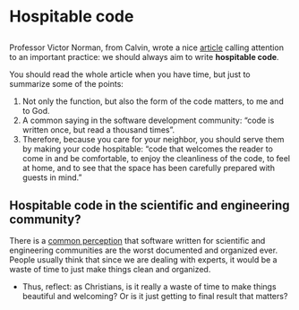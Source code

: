# Hospitable code {data-stack-name="hospitality"}

##

Professor Victor Norman, from Calvin, wrote a nice [article](https://cs.calvin.edu/documents/christian/TeachingHospitableCode.pdf) calling attention to an important practice: we should always aim to write **hospitable code**.

You should read the whole article when you have time, but just to summarize some of the points:

1.  Not only the function, but also the form of the code matters, to me and to God.
2.  A common saying in the software development community: "code is written once, but read a thousand times".
3.  Therefore, because you care for your neighbor, you should serve them by making your code hospitable: "code that welcomes the reader to come in and be comfortable, to enjoy the cleanliness of the code, to feel at home, and to see that the space has been carefully prepared with guests in mind."

## Hospitable code in the scientific and engineering community?

There is a [common perception](https://towardsdatascience.com/7-reasons-why-scientific-software-are-not-well-designed-5b9f38e0027d) that software written for scientific and engineering communities are the worst documented and organized ever. People usually think that since we are dealing with experts, it would be a waste of time to just make things clean and organized.

-   Thus, reflect: as Christians, is it really a waste of time to make things beautiful and welcoming? Or is it just getting to final result that matters?
